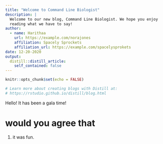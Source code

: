```yaml
---
title: "Welcome to Command Line Biologist"
description: |
  Welcome to our new blog, Command Line Biologist. We hope you enjoy 
  reading what we have to say!
author:
  - name: Harithaa 
    url: https://example.com/norajones
    affiliation: Spacely Sprockets
    affiliation_url: https://example.com/spacelysprokets
date: 12-20-2020
output:
  distill::distill_article:
    self_contained: false
---
```


```r
knitr::opts_chunk$set(echo = FALSE)

# Learn more about creating blogs with Distill at:
# https://rstudio.github.io/distill/blog.html

```



Hello! It has been a gala time!


# would you agree that 
  
  1. it was fun. 